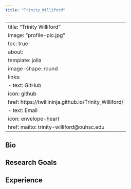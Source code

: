 ```yaml
---
title: "Trinity_Williford"
---
```

---
title: "Trinity Williford"
image: "profile-pic.jpg"
toc: true
about:
  template: jolla
  image-shape: round
  links:
    - text: GitHub
      icon: github
      href: https://twillininja.github.io/Trinity_Williford/
    - text: Email
      icon: envelope-heart 
      href: mailto: trinity-williford@ouhsc.edu
---

::: {.column-page}

## Bio

## Research Goals

## Experience

:::